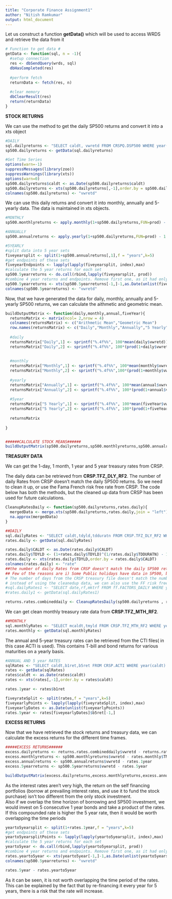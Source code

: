 ```yaml
---
title: "Corporate Finance Assignment1"
author: "Nitish Ramkumar"
output: html_document
---
```


Let us construct a function **getData()** which will be used to access WRDS and retrieve the data from it
```r
# Function to get data #
getData <- function(sql, n = -1){
  #setup connection
  res <- dbSendQuery(wrds, sql)
  dbHasCompleted(res)
  
  #perform fetch
  returnData <- fetch(res, n)
  
  #clear memory
  dbClearResult(res)
  return(returnData)
}

```
  
**STOCK RETURNS**  
  
We can use the method to get the daily SP500 returns and convert it into a xts object
```r
#DAILY
sql.dailyreturns <- "SELECT caldt, vwretd FROM CRSPQ.DSP500 WHERE year(caldt) >= 1973 AND year(caldt) < 2015"
sp500.dailyreturns <- getData(sql.dailyreturns)

#Get Time Series
options(warn=-1)
suppressMessages(library(zoo))
suppressWarnings(library(xts))
options(warn=0)
sp500.dailyreturns$caldt <- as.Date(sp500.dailyreturns$caldt)
sp500.dailyreturns <- xts(sp500.dailyreturns[,-1],order.by = sp500.dailyreturns$caldt)
colnames(sp500.dailyreturns) <- "vwretd"
```

We can use this daily returns and convert it into monthly, annually and 5-yearly data. The data is maintained in xts objects.
```r
#MONTHLY
sp500.monthlyreturns <- apply.monthly(1+sp500.dailyreturns,FUN=prod) - 1

#ANNUALLY
sp500.annualreturns <- apply.yearly(1+sp500.dailyreturns,FUN=prod) - 1

#5YEARLY
#split data into 5 year sets
fiveyearsplit <- split(1+sp500.annualreturns[,1],f = "years",k=5)
#get endpoints of these sets
fiveyearEndpoints <- lapply(lapply(fiveyearsplit, index),max)
#calculate the 5 year returns for each set
sp500.5yearreturns <- do.call(rbind,lapply(fiveyearsplit, prod))
#combine 4 year returns and endpoints. Remove first one, as it had only 2 years in the set
sp500.5yearreturns <- xts(sp500.5yearreturns[-1,]-1,as.Date(unlist(fiveyearEndpoints[-1])))
colnames(sp500.5yearreturns) <- "vwretd"
```

Now, that we have generated the data for daily, monthly, annually and 5-yearly SP500 returns, we can calculate the aithmetic and geometric mean.

```r
buildOutputMatrix <- function(daily,monthly,annual,fiveYear){
  returnsMatrix <- matrix(ncol= 2,nrow = 4)
  colnames(returnsMatrix) <- c("Arithmetic Mean","Geometric Mean")
  row.names(returnsMatrix) <- c("Daily","Monthly","Annually","5 Yearly")
  
  #daily
  returnsMatrix["Daily",1] <- sprintf("%.4f%%", 100*mean(daily$vwretd))
  returnsMatrix["Daily",2] <- sprintf("%.4f%%", 100*(prod(1+daily$vwretd)^(1/length(daily$vwretd))-1))
  
  
  #monthly
  returnsMatrix["Monthly",1] <- sprintf("%.4f%%", 100*mean(monthly$vwretd))
  returnsMatrix["Monthly",2] <- sprintf("%.4f%%",100*(prod(1+monthly$vwretd)^(1/length(monthly$vwretd))-1))
  
  #yearly
  returnsMatrix["Annually",1] <- sprintf("%.4f%%", 100*mean(annual$vwretd))
  returnsMatrix["Annually",2] <- sprintf("%.4f%%", 100*(prod(1+annual$vwretd)^(1/length(annual$vwretd))-1))
  
  #5year
  returnsMatrix["5 Yearly",1] <- sprintf("%.4f%%", 100*mean(fiveYear$vwretd))
  returnsMatrix["5 Yearly",2] <- sprintf("%.4f%%", 100*(prod(1+fiveYear$vwretd)^(1/length(fiveYear$vwretd))-1))
  
  returnsMatrix
  
}


######CALCULATE STOCK MEANS######
buildOutputMatrix(sp500.dailyreturns,sp500.monthlyreturns,sp500.annualreturns,sp500.5yearreturns)
```

**TREASURY DATA**  
  
We can get the 1-day, 1 month, 1 year and 5 year treasury rates from CRSP.  
  
The daily data can be retrieved from **CRSP.TFZ_DLY_RF2**. The number of daily Rates from CRSP doesn't match the daily SP500 returns. So we need to clean it up, or use the Fama French risk free rate from CRSP. The code below has both the methods, but the cleaned up data from CRSP has been used for future calculations.

```r
CleanupRatesDaily <- function(sp500.dailyreturns,rates.daily){
  mergedData <- merge.xts(sp500.dailyreturns,rates.daily,join = "left")
  na.approx(mergedData)
}

##DAILY
sql.dailyRates <- "SELECT caldt,tdyld,tdduratn FROM CRSP.TFZ_DLY_RF2 WHERE year(caldt)>=1973 AND year(caldt) < 2015 AND kytreasnox = 2000061"
rates.daily <- getData(sql.dailyRates)

rates.daily$CALDT <- as.Date(rates.daily$CALDT)
rates.daily$TDYLD <- (1+rates.daily$TDYLD)^(1/rates.daily$TDDURATN) - 1
rates.daily <- xts(rates.daily$TDYLD,order.by = rates.daily$CALDT)
colnames(rates.daily) <- "rate"
##the number of daily Rates from CRSP doesn't match the daily SP500 returns.
## Few of the reasons are i) Some Public holidays have data in SP500, but not in CRSP daily rate 
# The number of days from the CRSP treasury file doesn't match the number of days in SP500.
# instead of using the cleanedup data, we can also use the FF risk free rate
#sql.dailyRates1 <- "SELECT date,rf,mktrf FROM ff.FACTORS_DAILY WHERE year(date) >= 1973 AND year(date) < 2015"
#rates.daily1 <- getData(sql.dailyRates1)

returns.rates.combineddaily <- CleanupRatesDaily(sp500.dailyreturns , rates.daily)
```

We can get clean monthly treasury rate data from **CRSP.TFZ_MTH_RF2**.
```r
##MONTHLY
sql.monthlyRates <- "SELECT mcaldt,tmyld FROM CRSP.TFZ_MTH_RF2 WHERE year(mcaldt)>=1973 AND year(mcaldt) < 2015 AND kytreasnox = 2000061"
rates.monthly <- getData(sql.monthlyRates)
```

The annual and 5-year treasury rates can be retrieved from the CTI files( in this case ACTI is used). This contains T-bill and bond returns for various maturities on a yearly basis.

```r
#ANNUAL AND 5 year RATES
sqlRates <- "SELECT caldt,b1ret,b5ret FROM CRSP.ACTI WHERE year(caldt) >= 1973 AND year(caldt) < 2015"
rates <- getData(sqlRates)
rates$caldt <- as.Date(rates$caldt)
rates <- xts(rates[,-1],order.by = rates$caldt)

rates.1year <- rates$b1ret

fiveyrateSplit <- split(rates,f = "years",k=5)
fiveyearlyPoints <- lapply(lapply(fiveyrateSplit, index),max)
fiveyearlyDates <- as.Date(unlist(fiveyearlyPoints))
rates.5year <- rates[fiveyearlyDates]$b5ret[-1,]
```


**EXCESS RETURNS**  
  
Now that we have retrieved the stock returns and treasury data, we can calculate the excess returns for the different time frames.

```r
#####EXCESS RETURNS######
excess.dailyreturns <- returns.rates.combineddaily$vwretd - returns.rates.combineddaily$rate
excess.monthlyreturns <- sp500.monthlyreturns$vwretd - rates.monthly$TMYLD
excess.annualreturns <- sp500.annualreturns$vwretd - rates.1year
excess.5yearreturns <- sp500.5yearreturns$vwretd - rates.5year

buildOutputMatrix(excess.dailyreturns,excess.monthlyreturns,excess.annualreturns,excess.5yearreturns)
```
  
As the interest rates aren't very high, the return on the self financing portfolios (borrow at prevailing interest rates, and use it to fund the stock purchase) isn't too different from the only stock investment.  
Also if we overlap the time horizon of borrowing and SP500 investment, we would invest on 5 consecutive 1 year bonds and take a product of the rates. If this compounded rate is higher the 5 year rate, then it would be worth overlapping the time periods

```r
yearto5yearsplit <- split(1+rates.1year,f = "years",k=5)
#get endpoints of these sets
yearto5yearsplitPoints <- lapply(lapply(yearto5yearsplit, index),max)
#calculate the 5 year returns for each set
yearto5year <- do.call(rbind,lapply(yearto5yearsplit, prod))
#combine 4 year returns and endpoints. Remove first one, as it had only 2 years in the set
rates.yearto5year <- xts(yearto5year[-1,]-1,as.Date(unlist(yearto5yearsplitPoints[-1])))
colnames(sp500.5yearreturns) <- "vwretd"

rates.5year - rates.yearto5year
```
As it can be seen, it is not worth overlapping the time period of the rates. This can be explained by the fact that by re-financing it every year for 5 years, there is a risk that the rate will increase. 



